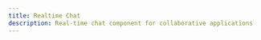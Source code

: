 ```yaml
---
title: Realtime Chat
description: Real-time chat component for collaborative applications
---
```


<ComponentPreview
  name="chat-demo"
  description="A real-time chat component that allows multiple users to send and receive messages in a shared room."
/>
